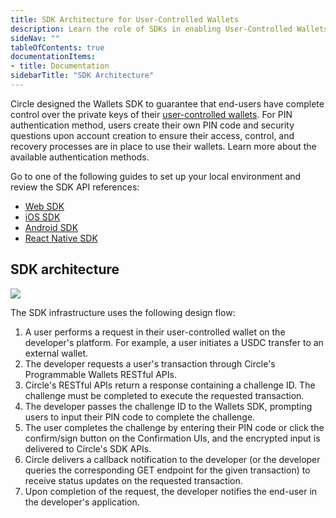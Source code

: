```yaml
---
title: SDK Architecture for User-Controlled Wallets
description: Learn the role of SDKs in enabling User-Controlled Wallets
sideNav: ""
tableOfContents: true
documentationItems: 
- title: Documentation
sidebarTitle: "SDK Architecture"
---
```


Circle designed the Wallets SDK to guarantee that end-users have complete
control over the private keys of their
[user-controlled wallets](/wallets/infrastructure-models). For PIN
authentication method, users create their own PIN code and security questions
upon account creation to ensure their access, control, and recovery processes
are in place to use their wallets. Learn more about the available authentication
methods.

Go to one of the following guides to set up your local environment and review
the SDK API references:

- [Web SDK](/wallets/user-controlled/web-sdk)
- [iOS SDK](/wallets/user-controlled/ios-sdk)
- [Android SDK](/wallets/user-controlled/android-sdk)
- [React Native SDK](/wallets/user-controlled/react-native-sdk)

## SDK architecture

<Frame>
  <img src="/w3s/images/ucw-sdkafucw-arch.png" />
</Frame>

The SDK infrastructure uses the following design flow:

1. A user performs a request in their user-controlled wallet on the developer's
   platform. For example, a user initiates a USDC transfer to an external
   wallet.
2. The developer requests a user's transaction through Circle's Programmable
   Wallets RESTful APIs.
3. Circle's RESTful APIs return a response containing a challenge ID. The
   challenge must be completed to execute the requested transaction.
4. The developer passes the challenge ID to the Wallets SDK, prompting users to
   input their PIN code to complete the challenge.
5. The user completes the challenge by entering their PIN code or click the
   confirm/sign button on the Confirmation UIs, and the encrypted input is
   delivered to Circle's SDK APIs.
6. Circle delivers a callback notification to the developer (or the developer
   queries the corresponding GET endpoint for the given transaction) to receive
   status updates on the requested transaction.
7. Upon completion of the request, the developer notifies the end-user in the
   developer's application.
